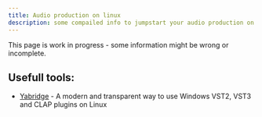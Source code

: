 ```yaml
---
title: Audio production on linux
description: some compailed info to jumpstart your audio production on linux
---
```


<Callout title="Warning" type="warning">
  This page is work in progress - some information might be wrong or incomplete.
</Callout>


## Usefull tools:
- [Yabridge](https://github.com/robbert-vdh/yabridge) - A modern and transparent way to use Windows VST2, VST3 and CLAP plugins on Linux

